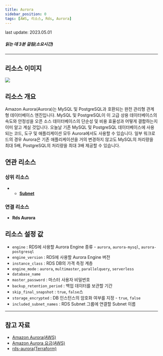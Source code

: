 ```yaml
---
title: Aurora
sidebar_position: 0
tags: [AWS, 리소스, Rds, Aurora]
---
```



<span className="theme-doc-version-badge badge badge--secondary">
    last update: 2023.05.01
</span>

##### 읽는 데 3분 걸림(소요시간)

---

## 리소스 이미지

<img src={icon} />

## 리소스 개요

Amazon Aurora(Aurora)는 MySQL 및 PostgreSQL과 호환되는 완전 관리형 관계형 데이터베이스 엔진입니다. MySQL 및 PostgreSQL이 이 고급 상용 데이터베이스의 속도와 안정성을 오픈 소스 데이터베이스의 단순성 및 비용 효율성과 어떻게 결합하는지 이미 알고 계실 것입니다. 오늘날 기존 MySQL 및 PostgreSQL 데이터베이스에 사용되는 코드, 도구 및 애플리케이션 모두 Aurora에서도 사용할 수 있습니다. 일부 워크로드의 경우 Aurora은 기존 애플리케이션을 거의 변경하지 않고도 MySQL의 처리량을 최대 5배, PostgreSQL의 처리량을 최대 3배 제공할 수 있습니다.

## 연관 리소스

### 상위 리소스

-   - [**Subnet**](https://docs.cstudio.app/docs/resource/azure/Network/Subnet)

### 연결 리소스

-   **Rds Aurora**

## 리소스 설정 값

-   `engine` : RDS에 사용할 Aurora Engine 종류 - `aurora`, `aurora-mysql`, `aurora-postgresql`
-   `engine_version` : RDS에 사용할 Aurora Engine 버전
-   `instance_class` : RDS DB의 가격 측정 계층
-   `engine_mode` : `aurora`, `multimaster`, `parallelquery`, `serverless`
-   `database_name`
-   `master_password` : 마스터 사용자 비밀번호
-   `backup_retention_period` : 백업 데이터를 보관할 기간
-   `skip_final_snapshot` : `true`, `false`스
-   `storage_encrypted` : DB 인스턴스의 암호화 여부를 지정 - `true`, `false`
-   `included_subnet_names` : RDS Subnet 그룹에 연결할 Subnet 이름

---

## 참고 자료

-   [Amazon Aurora(AWS)](https://docs.aws.amazon.com/ko_kr/AmazonRDS/latest/AuroraUserGuide/CHAP_AuroraOverview.html)
-   [Amazon Aurora 요금(AWS)](https://aws.amazon.com/ko/rds/aurora/pricing/?nc2=type_a)
-   [rds-aurora(Terraform)](https://registry.terraform.io/modules/terraform-aws-modules/rds-aurora/aws/latest)
